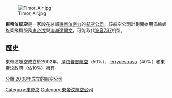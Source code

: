 {{Infobox Airline
|airline        = 東帝汶航空 <br> Timor Air
|logo           = 
|logo_size      = 
|fleet_size     = 
|destinations   = 4
|IATA           = BF
|ICAO           = ETA
|callsign       = 
|parent         = 
|company_slogan =
|founded        = 2008
|commenced      = 2011
|ceased         = 2012
|headquarters   = [[东帝汶|东帝汶]][[帝力|帝力]]
|key_people     = Jeremias Desousa (Founder) James Stewart Kim (CEO)
|hubs           = [[尼古劳·洛巴托总统国际机场|尼古劳·洛巴托总统国际机场]]
|secondary_hubs = [[达尔文国际机场|达尔文国际机场]]
|focus_cities   = 
|frequent_flyer = 
|lounge         = 
|alliance       = 
|website        = [http://flytimorair.com/ flytimorair.com]
}}
[[File:Timor_Air.jpg|thumb]]

'''東帝汶航空'''是一家設在总部[[東帝汶|東帝汶]][[帝力|帝力]]的[[航空公司|航空公司]]。该航空公司計劃開始用渦輪螺旋槳飛機服務[[東帝汶|東帝汶]]與[[澳洲|澳洲]][[達爾文|達爾文]]，可能取代[[波音737|波音737]]机型。

== 歷史 ==
東帝汶航空成立於2002年，是由[[普吉航空|普吉航空]]（50%）、[[jerrydesousa|jerrydesousa]]（40%）和東帝汶政府（佔10%）擁有。

[[Category:東帝汶|Category:東帝汶]]
[[Category:東帝汶航空公司|Category:東帝汶航空公司]]
[[分類:2008年成立的航空公司|分類:2008年成立的航空公司]]
